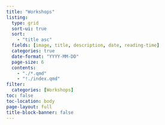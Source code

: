 ```yaml
---
title: "Workshops"
listing:
  type: grid
  sort-ui: true
  sort:
    - "title asc"
  fields: [image, title, description, date, reading-time]
  categories: true
  date-format: "YYYY-MM-DD"
  page-size: 6
  contents:
    - "./*.qmd"
    - "!./index.qmd"
filter:
  categories: [Workshops]
toc: false
toc-location: body
page-layout: full
title-block-banner: false
---
```

